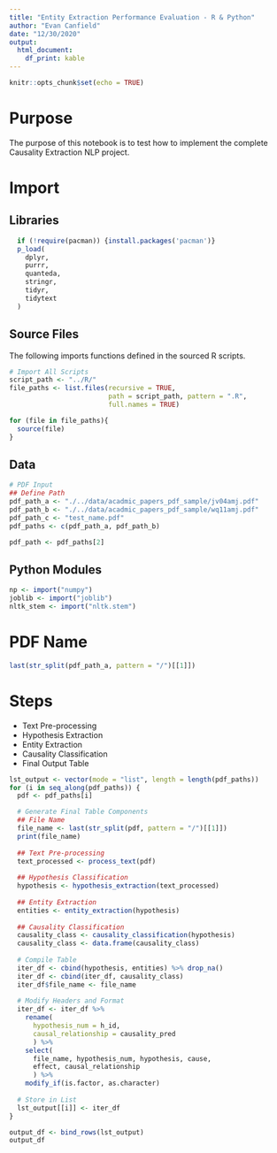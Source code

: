 ```yaml
---
title: "Entity Extraction Performance Evaluation - R & Python"
author: "Evan Canfield"
date: "12/30/2020"
output:
  html_document:
    df_print: kable
---
```


```r
knitr::opts_chunk$set(echo = TRUE)
```

# Purpose
The purpose of this notebook is to test how to implement the complete Causality Extraction NLP project.

# Import
## Libraries
```r
  if (!require(pacman)) {install.packages('pacman')}
  p_load(
    dplyr,
    purrr,
    quanteda,
    stringr,
    tidyr,
    tidytext
  )
```

## Source Files
The following imports functions defined in the sourced R scripts.
```r
# Import All Scripts
script_path <- "../R/"
file_paths <- list.files(recursive = TRUE, 
                         path = script_path, pattern = ".R", 
                         full.names = TRUE)

for (file in file_paths){
  source(file)
}
```

## Data
```r
# PDF Input
## Define Path
pdf_path_a <- "./../data/acadmic_papers_pdf_sample/jv04amj.pdf"
pdf_path_b <- "./../data/acadmic_papers_pdf_sample/wq11amj.pdf"
pdf_path_c <- "test_name.pdf"
pdf_paths <- c(pdf_path_a, pdf_path_b)

pdf_path <- pdf_paths[2]
```

## Python Modules
```r
np <- import("numpy")
joblib <- import("joblib")
nltk_stem <- import("nltk.stem")
```

# PDF Name
```r
last(str_split(pdf_path_a, pattern = "/")[[1]])
```

# Steps

* Text Pre-processing
* Hypothesis Extraction
* Entity Extraction
* Causality Classification
* Final Output Table

```r

lst_output <- vector(mode = "list", length = length(pdf_paths))
for (i in seq_along(pdf_paths)) {
  pdf <- pdf_paths[i]

  # Generate Final Table Components
  ## File Name
  file_name <- last(str_split(pdf, pattern = "/")[[1]])
  print(file_name)
  
  ## Text Pre-processing
  text_processed <- process_text(pdf)
  
  ## Hypothesis Classification
  hypothesis <- hypothesis_extraction(text_processed)
  
  ## Entity Extraction
  entities <- entity_extraction(hypothesis)
  
  ## Causality Classification
  causality_class <- causality_classification(hypothesis)
  causality_class <- data.frame(causality_class)
  
  # Compile Table
  iter_df <- cbind(hypothesis, entities) %>% drop_na()
  iter_df <- cbind(iter_df, causality_class)
  iter_df$file_name <- file_name
  
  # Modify Headers and Format
  iter_df <- iter_df %>% 
    rename(
      hypothesis_num = h_id,
      causal_relationship = causality_pred
      ) %>% 
    select(
      file_name, hypothesis_num, hypothesis, cause, 
      effect, causal_relationship
      ) %>% 
    modify_if(is.factor, as.character)
  
  # Store in List
  lst_output[[i]] <- iter_df
}

output_df <- bind_rows(lst_output)
output_df
```

```r

```

